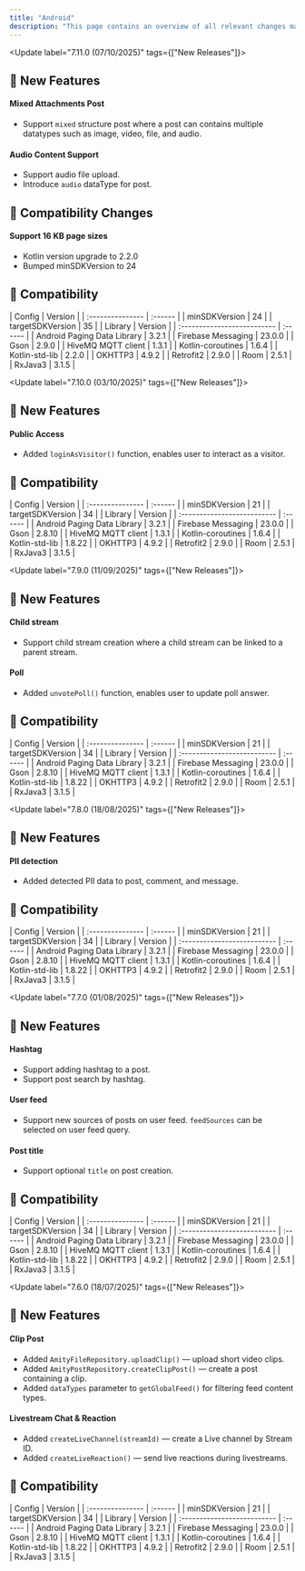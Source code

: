 ```yaml
---
title: "Android"
description: "This page contains an overview of all relevant changes made to the Android SDK"
---
```


<Update label="7.11.0  (07/10/2025)" tags={["New Releases"]}>
  ## 🚀 New Features

  #### Mixed Attachments Post

  - Support `mixed` structure post where a post can contains multiple datatypes such as image, video, file, and audio.

  #### Audio Content Support
  - Support audio file upload.
  - Introduce `audio` dataType for post.

  ## 🚨 Compatibility Changes

  #### Support 16 KB page sizes

  - Kotlin version upgrade to 2.2.0
  - Bumped minSDKVersion to 24

  ## 🧩 Compatibility

  <AccordionGroup>
    <Accordion title="Android SDK" icon="gear">
      | Config           | Version |
      | :--------------- | :------ |
      | minSDKVersion    | 24      |
      | targetSDKVersion | 35      |
    </Accordion>
    <Accordion title="Dependencies" icon="book">
      | Library                     | Version |
      | :-------------------------- | :------ |
      | Android Paging Data Library | 3.2.1   |
      | Firebase Messaging          | 23.0.0  |
      | Gson                        | 2.9.0   |
      | HiveMQ MQTT client          | 1.3.1   |
      | Kotlin-coroutines           | 1.6.4   |
      | Kotlin-std-lib              | 2.2.0   |
      | OKHTTP3                     | 4.9.2   |
      | Retrofit2                   | 2.9.0   |
      | Room                        | 2.5.1   |
      | RxJava3                     | 3.1.5   |
    </Accordion>
  </AccordionGroup>
</Update>

<Update label="7.10.0  (03/10/2025)" tags={["New Releases"]}>
  ## 🚀 New Features

  #### Public Access

  - Added `loginAsVisitor()` function, enables user to interact as a visitor.

  ## 🧩 Compatibility

  <AccordionGroup>
    <Accordion title="Android SDK" icon="gear">
      | Config           | Version |
      | :--------------- | :------ |
      | minSDKVersion    | 21      |
      | targetSDKVersion | 34      |
    </Accordion>
    <Accordion title="Dependencies" icon="book">
      | Library                     | Version |
      | :-------------------------- | :------ |
      | Android Paging Data Library | 3.2.1   |
      | Firebase Messaging          | 23.0.0  |
      | Gson                        | 2.8.10  |
      | HiveMQ MQTT client          | 1.3.1   |
      | Kotlin-coroutines           | 1.6.4   |
      | Kotlin-std-lib              | 1.8.22  |
      | OKHTTP3                     | 4.9.2   |
      | Retrofit2                   | 2.9.0   |
      | Room                        | 2.5.1   |
      | RxJava3                     | 3.1.5   |
    </Accordion>
  </AccordionGroup>
</Update>

<Update label="7.9.0  (11/09/2025)" tags={["New Releases"]}>
  ## 🚀 New Features

  #### Child stream

  - Support child stream creation where a child stream can be linked to a parent stream.

  #### Poll

  - Added `unvotePoll()` function, enables user to update poll answer.

  ## 🧩 Compatibility

  <AccordionGroup>
    <Accordion title="Android SDK" icon="gear">
      | Config           | Version |
      | :--------------- | :------ |
      | minSDKVersion    | 21      |
      | targetSDKVersion | 34      |
    </Accordion>
    <Accordion title="Dependencies" icon="book">
      | Library                     | Version |
      | :-------------------------- | :------ |
      | Android Paging Data Library | 3.2.1   |
      | Firebase Messaging          | 23.0.0  |
      | Gson                        | 2.8.10  |
      | HiveMQ MQTT client          | 1.3.1   |
      | Kotlin-coroutines           | 1.6.4   |
      | Kotlin-std-lib              | 1.8.22  |
      | OKHTTP3                     | 4.9.2   |
      | Retrofit2                   | 2.9.0   |
      | Room                        | 2.5.1   |
      | RxJava3                     | 3.1.5   |
    </Accordion>
  </AccordionGroup>
</Update>

<Update label="7.8.0  (18/08/2025)" tags={["New Releases"]}>
  ## 🚀 New Features

  #### PII detection

  - Added detected PII data to post, comment, and message.

  ## 🧩 Compatibility

  <AccordionGroup>
    <Accordion title="Android SDK" icon="gear">
      | Config           | Version |
      | :--------------- | :------ |
      | minSDKVersion    | 21      |
      | targetSDKVersion | 34      |
    </Accordion>
    <Accordion title="Dependencies" icon="book">
      | Library                     | Version |
      | :-------------------------- | :------ |
      | Android Paging Data Library | 3.2.1   |
      | Firebase Messaging          | 23.0.0  |
      | Gson                        | 2.8.10  |
      | HiveMQ MQTT client          | 1.3.1   |
      | Kotlin-coroutines           | 1.6.4   |
      | Kotlin-std-lib              | 1.8.22  |
      | OKHTTP3                     | 4.9.2   |
      | Retrofit2                   | 2.9.0   |
      | Room                        | 2.5.1   |
      | RxJava3                     | 3.1.5   |
    </Accordion>
  </AccordionGroup>
</Update>

<Update label="7.7.0  (01/08/2025)" tags={["New Releases"]}>
  ## 🚀 New Features

  #### Hashtag

  - Support adding hashtag to a post.
  - Support post search by hashtag.

  #### User feed

  - Support new sources of posts on user feed. `feedSources` can be selected on user feed query.

  #### Post title

  - Support optional `title` on post creation.

  ## 🧩 Compatibility

  <AccordionGroup>
    <Accordion title="Android SDK" icon="gear">
      | Config           | Version |
      | :--------------- | :------ |
      | minSDKVersion    | 21      |
      | targetSDKVersion | 34      |
    </Accordion>
    <Accordion title="Dependencies" icon="book">
      | Library                     | Version |
      | :-------------------------- | :------ |
      | Android Paging Data Library | 3.2.1   |
      | Firebase Messaging          | 23.0.0  |
      | Gson                        | 2.8.10  |
      | HiveMQ MQTT client          | 1.3.1   |
      | Kotlin-coroutines           | 1.6.4   |
      | Kotlin-std-lib              | 1.8.22  |
      | OKHTTP3                     | 4.9.2   |
      | Retrofit2                   | 2.9.0   |
      | Room                        | 2.5.1   |
      | RxJava3                     | 3.1.5   |
    </Accordion>
  </AccordionGroup>
</Update>

<Update label="7.6.0  (18/07/2025)" tags={["New Releases"]}>
  ## 🚀 New Features

  #### Clip Post

  - Added `AmityFileRepository.uploadClip()` — upload short video clips.
  - Added `AmityPostRepository.createClipPost()` — create a post containing a clip.
  - Added `dataTypes` parameter to `getGlobalFeed()` for filtering feed content types.

  #### Livestream Chat & Reaction

  - Added `createLiveChannel(streamId)` — create a Live channel by Stream ID.
  - Added `createLiveReaction()` — send live reactions during livestreams.

  ## 🧩 Compatibility

  <AccordionGroup>
    <Accordion title="Android SDK" icon="gear">
      | Config           | Version |
      | :--------------- | :------ |
      | minSDKVersion    | 21      |
      | targetSDKVersion | 34      |
    </Accordion>
    <Accordion title="Dependencies" icon="book">
      | Library                     | Version |
      | :-------------------------- | :------ |
      | Android Paging Data Library | 3.2.1   |
      | Firebase Messaging          | 23.0.0  |
      | Gson                        | 2.8.10  |
      | HiveMQ MQTT client          | 1.3.1   |
      | Kotlin-coroutines           | 1.6.4   |
      | Kotlin-std-lib              | 1.8.22  |
      | OKHTTP3                     | 4.9.2   |
      | Retrofit2                   | 2.9.0   |
      | Room                        | 2.5.1   |
      | RxJava3                     | 3.1.5   |
    </Accordion>
  </AccordionGroup>
</Update>